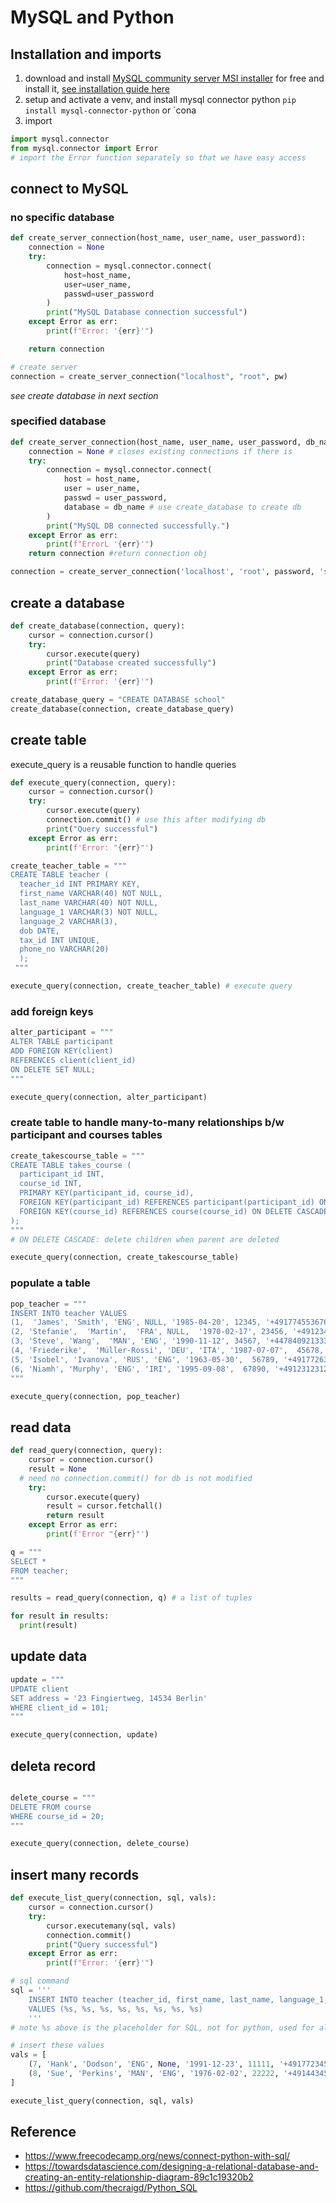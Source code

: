 # MySQL and Python

## Installation and imports

1. download and install [MySQL community server MSI installer](https://dev.mysql.com/downloads/windows/installer/8.0.html) for free and install it, [see installation guide here](https://www.youtube.com/watch?v=2HQC94la6go)
2. setup and activate a venv, and install mysql connector python
   `pip install mysql-connector-python` or `cona
3. import

```python
import mysql.connector
from mysql.connector import Error
# import the Error function separately so that we have easy access
```

## connect to MySQL

### no specific database

```python
def create_server_connection(host_name, user_name, user_password):
    connection = None
    try:
        connection = mysql.connector.connect(
            host=host_name,
            user=user_name,
            passwd=user_password
        )
        print("MySQL Database connection successful")
    except Error as err:
        print(f"Error: '{err}'")

    return connection

# create server
connection = create_server_connection("localhost", "root", pw)
```

_see create database in next section_

### specified database

```python
def create_server_connection(host_name, user_name, user_password, db_name):
	connection = None # closes existing connections if there is
	try:
		connection = mysql.connector.connect(
			host = host_name,
			user = user_name,
			passwd = user_password,
			database = db_name # use create_database to create db
		)
		print("MySQL DB connected successfully.")
	except Error as err:
		print(f"ErrorL '{err}'")
	return connection #return connection obj

connection = create_server_connection('localhost', 'root', password, 'school') # connect to "school" database
```

## create a database

```python
def create_database(connection, query):
    cursor = connection.cursor()
    try:
        cursor.execute(query)
        print("Database created successfully")
    except Error as err:
        print(f"Error: '{err}'")

create_database_query = "CREATE DATABASE school"
create_database(connection, create_database_query)
```

## create table

execute_query is a reusable function to handle queries

```python
def execute_query(connection, query):
	cursor = connection.cursor()
	try:
		cursor.execute(query)
		connection.commit() # use this after modifying db
		print("Query successful")
	except Error as err:
		print(f'Error: "{err}"')

create_teacher_table = """
CREATE TABLE teacher (
  teacher_id INT PRIMARY KEY,
  first_name VARCHAR(40) NOT NULL,
  last_name VARCHAR(40) NOT NULL,
  language_1 VARCHAR(3) NOT NULL,
  language_2 VARCHAR(3),
  dob DATE,
  tax_id INT UNIQUE,
  phone_no VARCHAR(20)
  );
 """

execute_query(connection, create_teacher_table) # execute query
```

### add foreign keys

```python
alter_participant = """
ALTER TABLE participant
ADD FOREIGN KEY(client)
REFERENCES client(client_id)
ON DELETE SET NULL;
"""

execute_query(connection, alter_participant)
```

### create table to handle many-to-many relationships b/w participant and courses tables

```python
create_takescourse_table = """
CREATE TABLE takes_course (
  participant_id INT,
  course_id INT,
  PRIMARY KEY(participant_id, course_id),
  FOREIGN KEY(participant_id) REFERENCES participant(participant_id) ON DELETE CASCADE,
  FOREIGN KEY(course_id) REFERENCES course(course_id) ON DELETE CASCADE
);
"""
# ON DELETE CASCADE: delete children when parent are deleted

execute_query(connection, create_takescourse_table)
```

### populate a table

```python
pop_teacher = """
INSERT INTO teacher VALUES
(1,  'James', 'Smith', 'ENG', NULL, '1985-04-20', 12345, '+491774553676'),
(2, 'Stefanie',  'Martin',  'FRA', NULL,  '1970-02-17', 23456, '+491234567890'),
(3, 'Steve', 'Wang',  'MAN', 'ENG', '1990-11-12', 34567, '+447840921333'),
(4, 'Friederike',  'Müller-Rossi', 'DEU', 'ITA', '1987-07-07',  45678, '+492345678901'),
(5, 'Isobel', 'Ivanova', 'RUS', 'ENG', '1963-05-30',  56789, '+491772635467'),
(6, 'Niamh', 'Murphy', 'ENG', 'IRI', '1995-09-08',  67890, '+491231231232');
"""

execute_query(connection, pop_teacher)
```

## read data

```python
def read_query(connection, query):
	cursor = connection.cursor()
	result = None
  # need no connection.commit() for db is not modified
	try:
		cursor.execute(query)
		result = cursor.fetchall()
		return result
	except Error as err:
		print(f'Error "{err}"')

q = """
SELECT *
FROM teacher;
"""

results = read_query(connection, q) # a list of tuples

for result in results:
  print(result)
```

## update data

```python
update = """
UPDATE client
SET address = '23 Fingiertweg, 14534 Berlin'
WHERE client_id = 101;
"""

execute_query(connection, update)
```

## deleta record

```python

delete_course = """
DELETE FROM course
WHERE course_id = 20;
"""

execute_query(connection, delete_course)
```

## insert many records

```python
def execute_list_query(connection, sql, vals):
    cursor = connection.cursor()
    try:
        cursor.executemany(sql, vals)
        connection.commit()
        print("Query successful")
    except Error as err:
        print(f"Error: '{err}'")

# sql command
sql = '''
    INSERT INTO teacher (teacher_id, first_name, last_name, language_1, language_2, dob, tax_id, phone_no)
    VALUES (%s, %s, %s, %s, %s, %s, %s, %s)
    '''
# note %s above is the placeholder for SQL, not for python, used for all kinds SQL data types

# insert these values
vals = [
	(7, 'Hank', 'Dodson', 'ENG', None, '1991-12-23', 11111, '+491772345678'),
	(8, 'Sue', 'Perkins', 'MAN', 'ENG', '1976-02-02', 22222, '+491443456432')
]

execute_list_query(connection, sql, vals)
```

## Reference

- https://www.freecodecamp.org/news/connect-python-with-sql/
- https://towardsdatascience.com/designing-a-relational-database-and-creating-an-entity-relationship-diagram-89c1c19320b2
- https://github.com/thecraigd/Python_SQL
